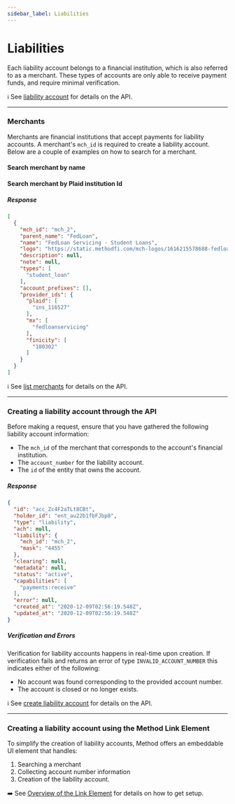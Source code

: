 ```yaml
---
sidebar_label: Liabilities
---
```



# Liabilities
Each liability account belongs to a financial institution, which is also referred to as
a merchant. These types of accounts are only able to receive payment funds, and
require minimal verification.

ℹ️ See [liability account](/api/core/accounts/object#example---liability-account-student-loans-credit-cards-etc)
for details on the API.

---

### Merchants
Merchants are financial institutions that accept payments for liability accounts. A merchant's
`mch_id` is required to create a liability account. Below are a couple of examples on how to search
for a merchant.

#### Search merchant by name
<MerchantSearchByName />

#### Search merchant by Plaid institution Id
<MerchantSearchPlaidIns />

##### Response
```json
[
  {
    "mch_id": "mch_2",
    "parent_name": "FedLoan",
    "name": "FedLoan Servicing - Student Loans",
    "logo": "https://static.methodfi.com/mch-logos/1616215578688-fedloan.png",
    "description": null,
    "note": null,
    "types": [
      "student_loan"
    ],
    "account_prefixes": [],
    "provider_ids": {
      "plaid": [
        "ins_116527"
      ],
      "mx": [
        "fedloanservicing"
      ],
      "finicity": [
        "100302"
      ]
    }
  }
]
```

ℹ️ See [list merchants](/api/core/merchants/list) for details on the API.

---

### Creating a liability account through the API
Before making a request, ensure that you have gathered the following liability account information:
- The `mch_id` of the merchant that corresponds to the account's financial institution.
- The `account_number` for the liability account.
- The `id` of the entity that owns the account.

<AccountsCreateLiability />

##### Response
```json
{
  "id": "acc_Zc4F2aTLt8CBt",
  "holder_id": "ent_au22b1fbFJbp8",
  "type": "liability",
  "ach": null,
  "liability": {
    "mch_id": "mch_2",
    "mask": "4455"
  },
  "clearing": null,
  "metadata": null,
  "status": "active",
  "capabilities": [
    "payments:receive"
  ],
  "error": null,
  "created_at": "2020-12-09T02:56:19.548Z",
  "updated_at": "2020-12-09T02:56:19.548Z"
}
```

##### Verification and Errors
Verification for liability accounts happens in real-time upon creation. If verification fails and returns
an error of type `INVALID_ACCOUNT_NUMBER` this indicates either of the following:
- No account was found corresponding to the provided account number.
- The account is closed or no longer exists.

ℹ️ See [create liability account](/api/core/accounts/create#example---liability-account) for details on the API.

---

### Creating a liability account using the Method Link Element
To simplify the creation of liability accounts, Method offers an embeddable UI
element that handles:
1. Searching a merchant
2. Collecting account number information
3. Creation of the liability account.

➡️ See [Overview of the Link Element](/api/elements/link/intro) for details on how to get setup.
